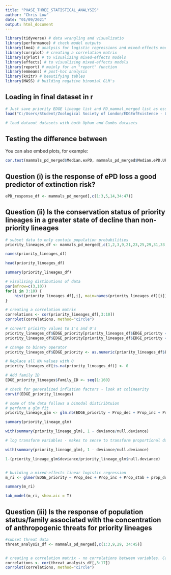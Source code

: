 ```yaml
---
title: "PHASE_THREE_STATISTICAL_ANALYSIS"
author: "Chris Low"
date: "01/09/2021"
output: html_document
---
```


```r

library(tidyverse) # data wrangling and visualizatio
library(performance) # check model outputs
library(lme4) # analysis for logistic regressions and mixed-effects modelling
library(corrplot) # creating a correlation matrix
library(sjPlot) # to visualizing mixed-effects models
library(effects) # to visualizing mixed-effects models
library(report) # mainly for an "report" function
library(emmeans) # post-hoc analysis
library(knitr) # beautifying tables
library(MASS) # building negative binomial GLM's
```

## Loading in final dataset in r

```r

# Just save priority EDGE lineage list and PD_mammal_merged list as essential for analysis: mammals_pd_merged, EDGE_priority_lineages (final dataset so far!!!)
load("C:/Users/Student/Zoological Society of London/EDGEofExistence - Chris Low - EDGE lineages/Project II/Data and analysis/EDGE_families_and_scores/EDGE_LINEAGES_FOR_ANALYSIS.RData")

# load dataout datasets with both Upham and Gumbs datasets

```

## Testing the difference between

You can also embed plots, for example:

```r

cor.test(mammals_pd_merged$Median.exPD, mammals_pd_merged$Median.ePD.UPHAM, method = "spearman")

```
## Question (i) is the response of ePD loss a good predictor of extinction risk?

```r

ePD_response_df <- mammals_pd_merged[,c(1:3,5,14,34:47)]

```

## Question (ii) Is the conservation status of priority lineages in a greater state of decline than non-priority lineages

```r

# subset data to only contain population probabilities
priority_lineages_df <- mammals_pd_merged[,c(1,2,3,9,21,23,25,29,31,33, 48)]

names(priority_lineages_df)

head(priority_lineages_df)

summary(priority_lineages_df)

# visulising distibutions of data
par(mfrow=c(3,10))
for(i in 3:10) {
    hist(priority_lineages_df[,i], main=names(priority_lineages_df)[i])
}

# creating a correlation matrix
correlations <- cor(priority_lineages_df[,3:10])
corrplot(correlations, method="circle")

# convert prioirty values to 1's and 0's
priority_lineages_df$EDGE_priority[priority_lineages_df$EDGE_priority == "No"] <- 0
priority_lineages_df$EDGE_priority[priority_lineages_df$EDGE_priority == "Yes"] <- 1

# change to binary operator
priority_lineages_df$EDGE_priority <- as.numeric(priority_lineages_df$EDGE_priority)

# Replace all NA values with 0
priority_lineages_df[is.na(priority_lineages_df)] <- 0

# Add family ID 
EDGE_priority_lineages$Family_ID <- seq(1:160)

# check for generalized inflation factors - look at colinearity  
corvif(EDGE_priority_lineages)

# some of the data follows a bimodal distiribtuion
# perform a glm fit
priority_lineage_glm <- glm.nb(EDGE_priority ~ Prop_dec + Prop_inc + Prop_stab + prop_uplisted + prop_downlisted + prop_stable, data = priority_lineages_df)

summary(priority_lineage_glm)

with(summary(priority_lineage_glm), 1 - deviance/null.deviance)

# log transform variables - makes to sense to transform proportional data???

with(summary(priority_lineage_glm), 1 - deviance/null.deviance)

1-(priority_lineage_glm$deviance/priority_lineage_glm$null.deviance)


# building a mixed-effects linear logistic regression
m_ri <- glmer(EDGE_priority ~ Prop_dec + Prop_inc + Prop_stab + prop_downlisted + prop_uplisted + prop_stable + (1 | Family), data = priority_lineages_df, family = binomial, control = glmerControl(optimizer = "bobyqa"))

summary(m_ri)

tab_model(m_ri, show.aic = T)

```

## Question (iii) Is the response of population status/family associated with the concentration of anthropogenic threats for priority lineages

```r

#subset threat data
threat_analysis_df <- mammals_pd_merged[,c(1:3,9,29, 34:45)]


# creating a correlation matrix - no correlations between variables. Can therefore dismiss the assumption of non-independence
correlations <- cor(threat_analysis_df[,3:17])
corrplot(correlations, method="circle")

```
